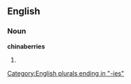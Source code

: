 ==English==

===Noun===
'''chinaberries'''

# {{plural of|[[chinaberry]]}}

[[Category:English plurals ending in "-ies"]]